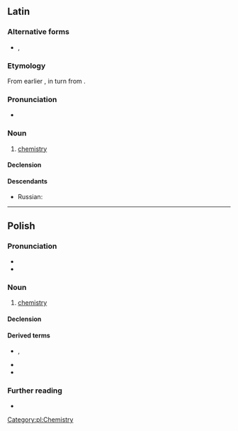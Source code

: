 {{also|chémia}}
==Latin==
{{wikipedia|lang=la}}

===Alternative forms===
* {{l|la|chimia}}, {{l|la|chymia}}

===Etymology===
From earlier {{m|la|alchēmia||alchemy}}, in turn from {{der|la|ar|اَلْكِيمِيَاء‎}}.

===Pronunciation===
* {{la-IPA|chēmia}}

===Noun===
{{la-noun|chēmia|chēmiae|f|first}}

# {{lb|la|New Latin}} [[chemistry]]

====Declension====
{{la-decl-1st|chēmi|num=sg}}

====Descendants====
* Russian: {{l|ru|хи́мия|g=f}}

{{topics|la|Sciences}}

----

==Polish==

===Pronunciation===
* {{pl-IPA|/chemja/}}
* {{audio|Pl-chemia.ogg|audio|lang=pl}}

===Noun===
{{pl-noun|f}}

# [[chemistry]]

====Declension====
{{pl-decl-noun-f|tantum=s}}

====Derived terms====
* {{l|pl|chemik}}, {{l|pl|chemiczka}}
* {{l|pl|chemiczny}}
* {{l|pl|chemicznie}}

===Further reading===
* {{R:PWN}}

[[Category:pl:Chemistry]]